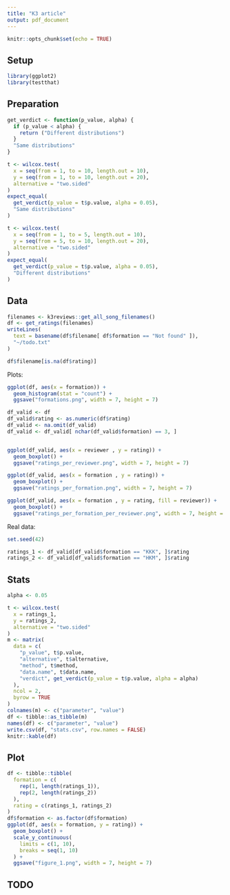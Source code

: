 ```yaml
---
title: "K3 article"
output: pdf_document
---
```


```r
knitr::opts_chunk$set(echo = TRUE)
```

## Setup

```r
library(ggplot2)
library(testthat)
```

## Preparation

```r
get_verdict <- function(p_value, alpha) {
  if (p_value < alpha) {
    return ("Different distributions")
  }
  "Same distributions"
}
```

```r
t <- wilcox.test(
  x = seq(from = 1, to = 10, length.out = 10),
  y = seq(from = 1, to = 10, length.out = 20), 
  alternative = "two.sided"
)
expect_equal(
  get_verdict(p_value = t$p.value, alpha = 0.05),
  "Same distributions"
)
```

```r
t <- wilcox.test(
  x = seq(from = 1, to = 5, length.out = 10),
  y = seq(from = 5, to = 10, length.out = 20), 
  alternative = "two.sided"
)
expect_equal(
  get_verdict(p_value = t$p.value, alpha = 0.05),
  "Different distributions"
)
```

## Data

```r
filenames <- k3reviews::get_all_song_filenames()
df <- get_ratings(filenames)
writeLines(
  text = basename(df$filename[ df$formation == "Not found" ]),
  "~/todo.txt"
)

```

```r
df$filename[is.na(df$rating)]
```

Plots:

```r
ggplot(df, aes(x = formation)) +
  geom_histogram(stat = "count") +
  ggsave("formations.png", width = 7, height = 7)
```

```r
df_valid <- df
df_valid$rating <- as.numeric(df$rating)
df_valid <- na.omit(df_valid)
df_valid <- df_valid[ nchar(df_valid$formation) == 3, ]


ggplot(df_valid, aes(x = reviewer , y = rating)) +
  geom_boxplot() +
  ggsave("ratings_per_reviewer.png", width = 7, height = 7)
```

```r
ggplot(df_valid, aes(x = formation , y = rating)) +
  geom_boxplot() +
  ggsave("ratings_per_formation.png", width = 7, height = 7)
```

```r
ggplot(df_valid, aes(x = formation , y = rating, fill = reviewer)) +
  geom_boxplot() +
  ggsave("ratings_per_formation_per_reviewer.png", width = 7, height = 7)
```

Real data:

```r
set.seed(42)

ratings_1 <- df_valid[df_valid$formation == "KKK", ]$rating
ratings_2 <- df_valid[df_valid$formation == "HKM", ]$rating
```

## Stats

```r
alpha <- 0.05
```

```r
t <- wilcox.test(
  x = ratings_1, 
  y = ratings_2, 
  alternative = "two.sided"
)
m <- matrix(
  data = c(
    "p_value", t$p.value,
    "alternative", t$alternative,
    "method", t$method,
    "data.name", t$data.name,
    "verdict", get_verdict(p_value = t$p.value, alpha = alpha)
  ),
  ncol = 2,
  byrow = TRUE
)
colnames(m) <- c("parameter", "value")
df <- tibble::as_tibble(m)
names(df) <- c("parameter", "value")
write.csv(df, "stats.csv", row.names = FALSE)
knitr::kable(df)
```

## Plot

```r
df <- tibble::tibble(
  formation = c(
    rep(1, length(ratings_1)), 
    rep(2, length(ratings_2))
  ),
  rating = c(ratings_1, ratings_2)
)
df$formation <- as.factor(df$formation)
ggplot(df, aes(x = formation, y = rating)) + 
  geom_boxplot() +
  scale_y_continuous(
    limits = c(1, 10), 
    breaks = seq(1, 10)
  ) +
  ggsave("figure_1.png", width = 7, height = 7)
```

## TODO
